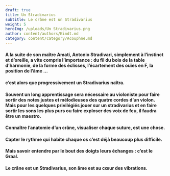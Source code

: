 ```yaml
---
draft: true
title: Un Stradivarius
subtitle: Le crâne est un Stradivarius
weight: 5
heroImg: /uploads/Un Stradivarius.png
author: content/authors/Kindt.md
category: content/category/Acouphne.md
---
```


#### A la suite de son maître Amati, Antonio Stradivari, simplement à l’instinct et d’oreille,&#xA;a vite compris l’importance : du fil du bois de la table d’harmonie, de la&#xA;forme des éclisses, l’écartement des ouïes en F, la position de l’âme …

#### c’est alors&#xA;que progressivement un Stradivarius naîtra.

<Space height={20} />

#### Souvent un long apprentissage sera nécessaire au violoniste pour faire sortir des notes justes&#xA;et mélodieuses des quatre cordes d’un violon. Mais pour les quelques privilégiés&#xA;jouer sur un stradivarius et en faire sortir les sons les plus purs ou faire exploser&#xA;des voix de feu, il faudra être un maestro.

#### Connaître l’anatomie d’un crâne, visualiser chaque suture, est une chose.

#### Capter le rythme qui habite chaque os c’est déjà beaucoup plus difficile.

#### Mais savoir entendre par le bout des doigts leurs échanges : c’est le Graal.

#### Le crâne est un Stradivarius, son âme est au cœur des vibrations.
